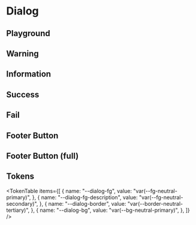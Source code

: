 



<Meta title="Dialog" of={DialogStories} />

# Dialog

<ThemeSelect />

## Playground

<Canvas of={DialogStories.Default} />
<Controls />

## Warning

<Canvas of={DialogStories.Warning} />

## Information

<Canvas of={DialogStories.Information} />

## Success

<Canvas of={DialogStories.Success} />

## Fail

<Canvas of={DialogStories.Fail} />

## Footer Button

<Canvas of={DialogStories.Button_3} />

## Footer Button (full)

<Canvas of={DialogStories.Button_3_Full} />

## Tokens

<TokenTable
  items={[
    {
      name: "--dialog-fg",
      value: "var(--fg-neutral-primary)",
    },
    {
      name: "--dialog-fg-description",
      value: "var(--fg-neutral-secondary)",
    },
    {
      name: "--dialog-border",
      value: "var(--border-neutral-tertiary)",
    },
    {
      name: "--dialog-bg",
      value: "var(--bg-neutral-primary)",
    },
  ]}
/>

<Toaster className="sb-unstyled" position="bottom-right" />
